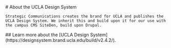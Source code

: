 
<Meta title="UCLA Design System" />

<div className="sb-container">
  <div className='sb-section-title'>
    # About the UCLA Design System

    Strategic Communications creates the brand for UCLA and publishes the UCLA Design System. We inherit this and build upon it for our use with the campus CMS SiteDen, build upon Drupal.
  </div>
  ## Learn more about the [UCLA Design System](https://designsystem.brand.ucla.edu/build/v2.4.2/).
</div>

<style>
  {`
  .sb-container {
    margin-bottom: 48px;
  }

  .sb-section {
    width: 100%;
    display: flex;
    flex-direction: row;
    gap: 20px;
  }

  .sb-section-title {
    margin-bottom: 32px;
  }
  `}
</style>
